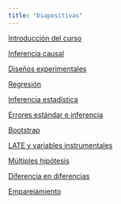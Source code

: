 ```yaml
---
title: "Diapositivas"
---
```


[Introducción del curso](./introduccion.html){target="_blank"}

[Inferencia causal](./inferencia-causal.html){target="_blank"}

[Diseños experimentales](./experimental.html){target="_blank"}

[Regresión](./regresion.html){target="_blank"}

[Inferencia estadística](./inferencia-estadistica.html){target="_blank"}

[Errores estándar e inferencia](./errores-estandar.html){target="_blank"}

[Bootstrap](./bootstrap.html){target="_blank"}

[LATE y variables instrumentales](./late.html){target="_blank"}

[Múltiples hipótesis](./multiples-hipotesis.html){target="_blank"}

[Diferencia en diferencias](./did.html){target="_blank"}

[Emparejamiento](./emparejamiento.html){target="_blank"}

